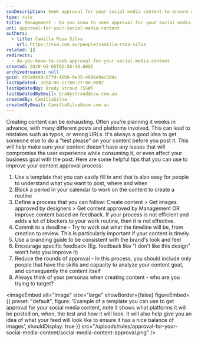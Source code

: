 ```yaml
---
seoDescription: Seek approval for your social media content to ensure consistency and accuracy before posting.
type: rule
title: Management - Do you know to seek approval for your social media content?
uri: approval-for-your-social-media-content
authors:
  - title: Camilla Rosa Silva
    url: https://ssw.com.au/people/camilla-rosa-silva
related: []
redirects:
  - do-you-know-to-seek-approval-for-your-social-media-content
created: 2020-05-05T02:58:48.000Z
archivedreason: null
guid: db5a84d9-b7fd-46bb-9e35-4696e9ac504c
lastUpdated: 2024-06-11T00:27:00.000Z
lastUpdatedBy: Brady Stroud [SSW]
lastUpdatedByEmail: bradystroud@ssw.com.au
createdBy: CamillaSilva
createdByEmail: CamillaSilva@ssw.com.au
---
```


Creating content can be exhausting. Often you're planning it weeks in advance, with many different posts and platforms involved. This can lead to mistakes such as typos, or wrong URLs. It's always a good idea to get someone else to do a "test please" on your content before you post it. This will help make sure your content doesn't have any issues that will compromise the user experience while consuming it, or even affect your business goal with the post.
Here are some helpful tips that you can use to improve your content approval process:

1. Use a template that you can easily fill in and that is also easy for people to understand what you want to post, where and when
2. Block a period in your calendar to work on the content to create a routine
3. Define a process that you can follow: Create content &gt; Get images approved by designers &gt; Get content approved by Management OR improve content based on feedback.
   If your process is not efficient and adds a lot of blockers to your work routine, then it is not effective.
4. Commit to a deadline - Try to work out what the timeline will be, from creation to review. This is particularly important if your content is timely.
5. Use a branding guide to be consistent with the brand's look and feel
6. Encourage specific feedback (Eg. feedback like "I don't like this design" won't help you improve it)
7. Reduce the rounds of approval - In this process, you should include only people that have the skills and capacity to analyze your content goal, and consequently the content itself
8. Always think of your personas when creating content - who are you trying to target?


<imageEmbed
  alt="Image"
  size="large"
  showBorder={false}
  figureEmbed={{
    preset: "default",
    figure: 'Example of a template you can use to get approval for your social media content, note it shows what platforms it will be posted on, when, the test and how it will look. It will also help give you an idea of what your feed will look like to ensure it has a nice balance of images',
    shouldDisplay: true
  }}
  src="/uploads/rules/approval-for-your-social-media-content/social-media-content-approval.png"
/>
